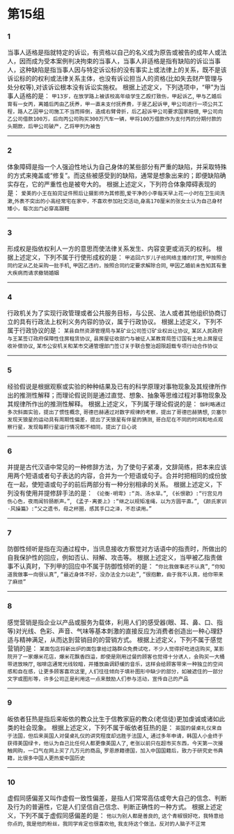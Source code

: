 # 第15组

### 1
当事人适格是指就特定的诉讼，有资格以自己的名义成为原告或被告的成年人或法人，因而成为受本案例判决拘束的当事人，当事人非适格是指有缺陷的诉讼当事人，这种缺陷是指当事人因与特定诉讼标的没有事实上或法律上的关系，既不是该诉讼标的的权利或法律关系主体，也没有诉讼担当人的资格(比如失去财产管理与处分权等),对该诉讼根本没有诉讼实施权。
根据上述定义，下列选项中，“甲”为当事人适格的是：
`甲13岁，在放学路上被该校高年级学生乙殴打致伤，甲起诉乙`,
`甲与乙婚后育有一女丙，离婚后丙由乙抚养，甲一直未支付抚养费，于是乙起诉甲`,
`甲公司进行一项公共工程，路人乙因甲公司施工不当而摔倒，造成右臂骨折，后乙起诉甲公司要求国家赔偿`,
`甲公司向乙公司借款100万，后向丙公司购买300万汽车一辆，甲将100万借款作为支付丙的分期付款的头期款，后甲公司破产，乙将甲列为被告`

------

### 2
体象障碍是指一个人强迫性地认为自己身体的某些部分有严重的缺陷，并采取特殊的方式来掩盖或“修复”。而这些被感受到的缺陷，通常是想象出来的；即便缺陷确实存在，它的严重性也是被夸大的。
根据上述定义，下列符合体象障碍表现的是：
`爱美的小王在拍完证件照后让摄影师为其修图`,`爱干净的小李每天早上花一小时在卫生间洗漱`,`外表不突出的小高经常宅在家中，不喜欢参加社交活动`,`身高170厘米的张女士认为自己身材矮小，每次出门必穿高跟鞋`

------

### 3
形成权是指依权利人一方的意思而使法律关系发生、内容变更或消灭的权利。
根据上述定义，下列不属于行使形成权的是：
`甲追回六岁儿子给网络主播的打赏`,
`甲按照合同约定从乙处采购一批手机`,
`甲因乙违约，按照合同约定要求解除合同`,
`甲因乙婚前未告知其有重大疾病而请求撤销婚姻`

------

### 4
行政机关为了实现行政管理或者公共服务目标，与公民、法人或者其他组织协商订立的具有行政法上权利义务内容的协议，属于行政协议。
根据上述定义，下列不属于行政协议的是：
`某县自然资源管理局与某矿业公司签订矿业权出让协议`,
`某区人民政府与王某签订政府保障性住房租赁协议`,
`县房屋征收部门与被征人某教育局签订国有土地上房屋征收补偿协议`,
`某市公安机关和某市交通管理部门签订关于联合整治超限超载专项行动合作协议`

------

### 5
经验假说是根据观察或实验的种种结果及已有的科学原理对事物现象及其规律所作出的推测性解释；而理论假说则是通过直觉、想象、抽象等思维过程对事物现象及其规律所作出的推测性解释。
根据上述定义，下列属于理论假说的是：
`伽利略通过多次斜面实验，提出了惯性概念`,
`哥德巴赫通过对数字规律的考察，提出了哥德巴赫猜想`,
`贝塞尔发现天狼星的运动具有周期性偏差，提出了天狼星有伴星的猜测`,
`哥白尼在不同的时间和地点观察行星，发现每颗行星运行情况都不相同，提出了日心说`

------

### 6
并提是古代汉语中常见的一种修辞方法，为了使句子紧凑，文辞简练，把本来应该用两个短语或者句子表达的内容，合并为一个短语或句子。合并时把相同的成份放在一起，使短语或句子的前后两部分有一种分别相承的关系。
根据上述定义，下列没有使用并提修辞手法的是：
`《论衡·明雩》:“尧、汤水旱。”`,
`《长恨歌》:“行宫见月伤心色，夜雨闻铃肠断声。”`,
`《孟子·离娄上》:“继之以规矩准绳，以为方圆平直。”`,
`《颜氏家训·风操篇》:“父之遗书，母之杯圈，感其手口之泽，不忍读用。”`

------

### 7
防御性倾听是指在沟通过程中，当讯息接收方察觉对方话语中的指责时，所做出的自我保护性的回应，例如否认、辩解、攻击等。
根据上述定义，当甲被乙指责做事不认真时，下列甲的回应中不属于防御性倾听的是：
`“你比我做事还不认真”`,
`“你知道我做事一向很认真”`,
`“最近身体不好，没办法全力以赴”`,
`“很抱歉，由于我不认真，给你带来了麻烦”`

------

### 8
感觉营销是指企业以产品或服务为载体，利用人们的感受器(眼、耳、鼻、口、指等)对光线、色彩、声音、气味等基本刺激的直接反应为消费者创造出一种心理舒适与精神满足，从而达到营销目的的营销方式。
根据上述定义，下列不属于感觉营销的是：
`某面包店将新出炉的面包拿给过路群众免费试吃，不少人觉得好吃进店购买`,
`某影院开了一家爆米花店，爆米花飘香四溢，即使是刚用过餐的顾客也觉得十分诱人，会购买一大桶带进放映厅`,
`咖啡店通常光线较暗，并播放曲调舒缓的音乐，这样会给顾客带来一种独立的空间感和自在感，让更多顾客喜欢这里`,
`人们往往倾向于填补图形中缺少的部分，如被遮住的一部分文字或图形等，许多公司正是利用这一点来鼓励人们参与活动，宣传自己的产品`

------

### 9
皈依者狂热是指后来皈依的教众比生于信教家庭的教众(老信徒)更加虔诚或诸如此类的社会现象。
根据上述定义，下列不属于皈依者狂热的是：
`英国的餐桌礼仪来自于法国，但后来英国人对餐桌礼仪的讲究程度却远胜于法国人`,
`通过多年申请，韩国人小金终于获得美国绿卡，他认为自己比任何人都更像美国人了`,
`老张以前只在超市买东西，今天第一次接触网购，一口气在网上买了几万元的商品`,
`罗恩原籍德国，加入中国国籍后，致力于研究史书典籍，比很多中国人更热爱中国历史`

------

### 10
虚假同感偏差又叫作虚假一致性偏差，是指人们常常高估或夸大自己的信念、判断及行为的普遍性，它是人们坚信自己信念、判断正确性的一种方式。
根据上述定义，下列不属于虚假同感偏差的是：
`他以为别人都是善良的`,
`这个青椒很好吃，我特意给你点的`,
`我是他的粉丝，我同学肯定也很喜欢他`,
`我支持这个做法，反对的人脑子不正常`
